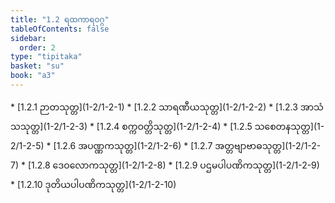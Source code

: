 ```yaml
---
title: "1.2 ရထကာရဝဂ္ဂ"
tableOfContents: false
sidebar:
  order: 2
type: "tipitaka"
basket: "su"
book: "a3"
---
```



<DynamicBreadcrumb />



<TableOfContents book="a3" section="1.2">
* [1.2.1 ဉာတသုတ္တ](1-2/1-2-1)
* [1.2.2 သာရဏီယသုတ္တ](1-2/1-2-2)
* [1.2.3 အာသံသသုတ္တ](1-2/1-2-3)
* [1.2.4 စက္ကဝတ္တိသုတ္တ](1-2/1-2-4)
* [1.2.5 သစေတနသုတ္တ](1-2/1-2-5)
* [1.2.6 အပဏ္ဏကသုတ္တ](1-2/1-2-6)
* [1.2.7 အတ္တဗျာဗာဓသုတ္တ](1-2/1-2-7)
* [1.2.8 ဒေဝလောကသုတ္တ](1-2/1-2-8)
* [1.2.9 ပဌမပါပဏိကသုတ္တ](1-2/1-2-9)
* [1.2.10 ဒုတိယပါပဏိကသုတ္တ](1-2/1-2-10)
</TableOfContents>
